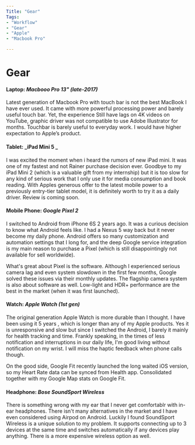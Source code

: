 ```yaml
---
Title: "Gear"
Tags:
- "Workflow"
- "Gear"
- "Apple"
- "Macbook Pro"

---
```





<Layout>
<Helmet title={`Gear of Samuel`} >
</Helmet>
<SEO />

# Gear

#### Laptop: _Macbooo Pro 13" (late-2017)_

Latest generation of Macbook Pro with touch bar is not the best MacBook I have ever used. It came with more powerful processing power and barely useful touch bar. Yet, the experience  Still have lags on 4K videos on YouTube, graphic driver was not compatible to use Adobe Illustrator for months. Touchbar is barely useful to everyday work. I would have higher expectation to Apple’s product.

<ZoomImage src={ipadmini} caption="iPad Mini 5"/>

#### Tablet: _iPad Mini 5 _

I was excited the moment when i heard the rumors of new iPad mini. It was one of my fastest and not Rainer purchase decision ever. Goodbye to my iPad Mini 2 (which is a valuable gift from my internship) but it is too slow for any kind of serious work that I only use it for media consumption and book reading. With Apples generous offer to the latest mobile power to a previously entry-tier tablet model, it is definitely worth to try it as a daily driver. Review is coming soon. 

#### Mobile Phone: _Google Pixel 2_

I switched to Android from iPhone 6S 2 years ago. It was a curious decision to know what Android feels like. I had a Nexus 5 way back but it never become my daily phone. Android offers so many customization and automation settings that I long for, and the deep Google service integration is my main reason to purchase a Pixel (which is still disappointingly not available for sell worldwide).

What's great about Pixel is the software. Although I experienced serious camera lag and even system slowdown in the first few months, Google solved these issues via their monthly updates. The flagship camera system is also about software as well. Low-light and HDR+ performance are the best in the market (when it was first launched). 

#### Watch: _Apple Watch (1st gen)_

The original generation Apple Watch is more durable than I thought. I have been using it  5 years , which is longer than any of my Apple products. Yes it is unresponsive and slow but since I switched the Android, I barely it mainly for health tracking and time. Frankly speaking, in the times of less notification and interruptions in our daily life, I'm good living without notification on my wrist. I will miss the haptic feedback when phone calls though. 

On the good side, Google Fit recently launched the long waited iOS version, so my Heart Rate data can be synced from Health app. Consolidated together with my Google Map stats on Google Fit. 

#### Headphone: _Bose SoundSport Wireless_

There is something wrong with my ear that I never get comfortablr with in-ear headphones. There isn't many alternatives in the market and I have even considered using Airpod on Android. Luckily I found SoundSport Wireless is a unique solution to my problem. It supports connecting up to 3 devices at the same time and switches automatically if any devices play anything. There is a more expensive wireless option as well. 


</Layout>
